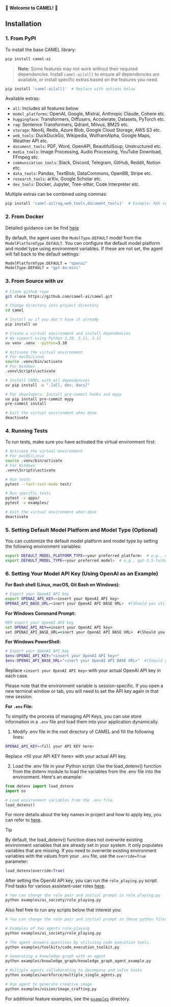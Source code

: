 🐫 **Welcome to CAMEL!** 🐫

## Installation

### 1. From PyPI

To install the base CAMEL library:
```bash
pip install camel-ai
```

> **Note**: Some features may not work without their required dependencies. Install `camel-ai[all]` to ensure all dependencies are available, or install specific extras based on the features you need.

```bash
pip install 'camel-ai[all]'  # Replace with options below
```

Available extras:
- `all`: Includes all features below
- `model_platforms`: OpenAI, Google, Mistral, Anthropic Claude, Cohere etc.
- `huggingface`: Transformers, Diffusers, Accelerate, Datasets, PyTorch etc.
- `rag`: Sentence Transformers, Qdrant, Milvus, BM25 etc.
- `storage`: Neo4j, Redis, Azure Blob, Google Cloud Storage, AWS S3  etc.
- `web_tools`: DuckDuckGo, Wikipedia, WolframAlpha, Google Maps, Weather API etc.
- `document_tools`: PDF, Word, OpenAPI, BeautifulSoup, Unstructured etc.
- `media_tools`: Image Processing, Audio Processing, YouTube Download, FFmpeg etc.
- `communication_tools`: Slack, Discord, Telegram, GitHub, Reddit, Notion etc.
- `data_tools`: Pandas, TextBlob, DataCommons, OpenBB, Stripe etc.
- `research_tools`: arXiv, Google Scholar etc.
- `dev_tools`: Docker, Jupyter, Tree-sitter, Code Interpreter etc.

Multiple extras can be combined using commas:
```bash
pip install 'camel-ai[rag,web_tools,document_tools]'  # Example: RAG system with web search and document processing
```

### 2. From Docker

Detailed guidance can be find [here](https://github.com/camel-ai/camel/blob/master/.container/README.md)


By default, the agent uses the `ModelType.DEFAULT` model from the `ModelPlatformType.DEFAULT`. You can configure the default model platform and model type using environment variables. If these are not set, the agent will fall back to the default settings:

```bash
ModelPlatformType.DEFAULT = "openai"
ModelType.DEFAULT = "gpt-4o-mini"
```

### 3. From Source with uv

```bash
# Clone github repo
git clone https://github.com/camel-ai/camel.git

# Change directory into project directory
cd camel

# Install uv if you don't have it already
pip install uv

# Create a virtual environment and install dependencies
# We support using Python 3.10, 3.11, 3.12
uv venv .venv --python=3.10

# Activate the virtual environment
# For macOS/Linux
source .venv/bin/activate
# For Windows
.venv\Scripts\activate

# Install CAMEL with all dependencies
uv pip install -e ".[all, dev, docs]"

# For developers: Install pre-commit hooks and mypy
uv pip install pre-commit mypy
pre-commit install

# Exit the virtual environment when done
deactivate
```

### 4. Running Tests

To run tests, make sure you have activated the virtual environment first:

```bash
# Activate the virtual environment
# For macOS/Linux
source .venv/bin/activate
# For Windows
.venv\Scripts\activate

# Run tests
pytest --fast-test-mode test/

# Run specific tests
pytest -v apps/
pytest -v examples/

# Exit the virtual environment when done
deactivate
```

### 5. Setting Default Model Platform and Model Type (Optional)

You can customize the default model platform and model type by setting the following environment variables:
```bash
export DEFAULT_MODEL_PLATFORM_TYPE=<your preferred platform>  # e.g., openai, anthropic, etc.
export DEFAULT_MODEL_TYPE=<your preferred model>  # e.g., gpt-3.5-turbo, gpt-4o-mini, etc.
```

### 6. Setting Your Model API Key (Using OpenAI as an Example)

**For Bash shell (Linux, macOS, Git Bash on Windows):**

```bash
# Export your OpenAI API key
export OPENAI_API_KEY=<insert your OpenAI API key>
OPENAI_API_BASE_URL=<inert your OpenAI API BASE URL>  #(Should you utilize an OpenAI proxy service, kindly specify this)
```

**For Windows Command Prompt:**

```cmd
REM export your OpenAI API key
set OPENAI_API_KEY=<insert your OpenAI API key>
set OPENAI_API_BASE_URL=<inert your OpenAI API BASE URL>  #(Should you utilize an OpenAI proxy service, kindly specify this)
```

**For Windows PowerShell:**

```powershell
# Export your OpenAI API key
$env:OPENAI_API_KEY="<insert your OpenAI API key>"
$env:OPENAI_API_BASE_URL="<inert your OpenAI API BASE URL>"  #(Should you utilize an OpenAI proxy service, kindly specify this)
```

Replace `<insert your OpenAI API key>` with your actual OpenAI API key in each case.


Please note that the environment variable is session-specific. If you open a new terminal window or tab, you will need to set the API key again in that new session.

**For `.env` File:**

To simplify the process of managing API Keys, you can use store information in a `.env` file and load them into your application dynamically.

1. Modify .env file in the root directory of CAMEL and fill the following lines:

```bash
OPENAI_API_KEY=<fill your API KEY here>
```

Replace &lt;fill your API KEY here&gt; with your actual API key.

2. Load the .env file in your Python script: Use the load_dotenv() function from the dotenv module to load the variables from the .env file into the environment. Here's an example:

```python
from dotenv import load_dotenv
import os

# Load environment variables from the .env file
load_dotenv()
```
For more details about the key names in project and how to apply key, 
you can refer to [here](https://github.com/camel-ai/camel/.env).

> [!TIP]
> By default, the load_dotenv() function does not overwrite existing environment variables that are already set in your system. It only populates variables that are missing.
If you need to overwrite existing environment variables with the values from your `.env` file, use the `override=True` parameter:
> ```python
> load_dotenv(override=True)
> ```

After setting the OpenAI API key, you can run the `role_playing.py` script. Find tasks for various assistant-user roles [here](https://drive.google.com/file/d/194PPaSTBR07m-PzjS-Ty6KlPLdFIPQDd/view?usp=share_link).

```bash
# You can change the role pair and initial prompt in role_playing.py
python examples/ai_society/role_playing.py
```

Also feel free to run any scripts below that interest you:

```bash
# You can change the role pair and initial prompt in these python files

# Examples of two agents role-playing
python examples/ai_society/role_playing.py

# The agent answers questions by utilizing code execution tools.
python examples/toolkits/code_execution_toolkit.py

# Generating a knowledge graph with an agent
python examples/knowledge_graph/knowledge_graph_agent_example.py  

# Multiple agents collaborating to decompose and solve tasks
python examples/workforce/multiple_single_agents.py 

# Use agent to generate creative image
python examples/vision/image_crafting.py
```
For additional feature examples, see the [`examples`](https://github.com/camel-ai/camel/tree/master/examples) directory.

<br/>